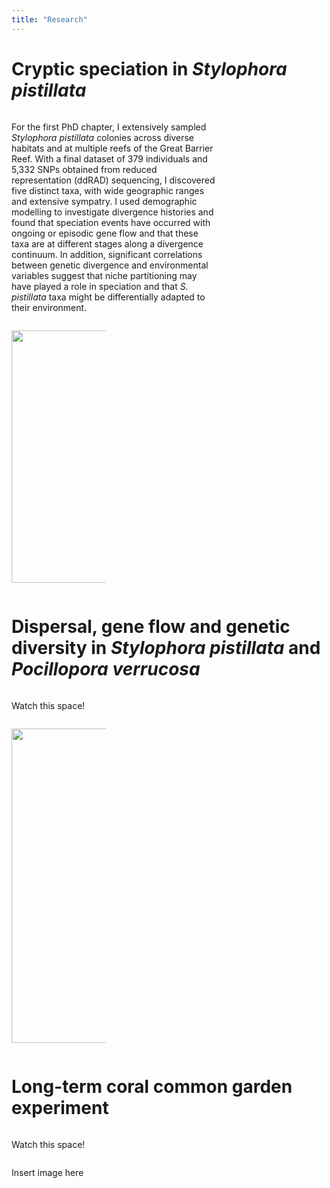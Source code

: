 ```yaml
---
title: "Research"
---
```


```{=html}
<style>
.add-space{
padding-right: 5%;
}

</style>
```

# Cryptic speciation in *Stylophora pistillata*

::: {.column .add-space width="65%"}
For the first PhD chapter, I extensively sampled *Stylophora pistillata* colonies across diverse habitats and at multiple reefs of the Great Barrier Reef. With a final dataset of 379 individuals and 5,332 SNPs obtained from reduced representation (ddRAD) sequencing, I discovered five distinct taxa, with wide geographic ranges and extensive sympatry. I used demographic modelling to investigate divergence histories and found that speciation events have occurred with ongoing or episodic gene flow and that these taxa are at different stages along a divergence continuum. In addition, significant correlations between genetic divergence and environmental variables suggest that niche partitioning may have played a role in speciation and that *S. pistillata* taxa might be differentially adapted to their environment.
:::

::: {.column width="30%"}
![](img/Sytylo_macro.png){width="10.7cm"}
:::

# Dispersal, gene flow and genetic diversity in *Stylophora pistillata* and *Pocillopora verrucosa*

::: {.column .add-space width="65%"}
Watch this space!
:::

::: {.column width="30%"}
![](img/PverSpis.jpg){width="13.3cm"}
:::

# Long-term coral common garden experiment

::: {.column .add-space width="65%"}
Watch this space!
:::

::: {.column width="30%"}
Insert image here
:::
